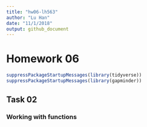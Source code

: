 ```yaml
---
title: "hw06-lh563"
author: "Lu Han"
date: "11/1/2018"
output: github_document
---
```


# Homework 06

```r
suppressPackageStartupMessages(library(tidyverse))
suppressPackageStartupMessages(library(gapminder))

```

## Task 02
### Working with functions

```r

```
